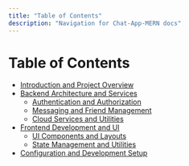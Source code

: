 ```yaml
---
title: "Table of Contents"
description: "Navigation for Chat-App-MERN docs"
---
```

# Table of Contents

<TOC />

  - [Introduction and Project Overview](./1_introduction-and-project-overview.mdx)
  - [Backend Architecture and Services](./2_backend-architecture-and-services.mdx)
    - [Authentication and Authorization](./2.1_authentication-and-authorization.mdx)
    - [Messaging and Friend Management](./2.2_messaging-and-friend-management.mdx)
    - [Cloud Services and Utilities](./2.3_cloud-services-and-utilities.mdx)
  - [Frontend Development and UI](./3_frontend-development-and-ui.mdx)
    - [UI Components and Layouts](./3.1_ui-components-and-layouts.mdx)
    - [State Management and Utilities](./3.2_state-management-and-utilities.mdx)
  - [Configuration and Development Setup](./4_configuration-and-development-setup.mdx)